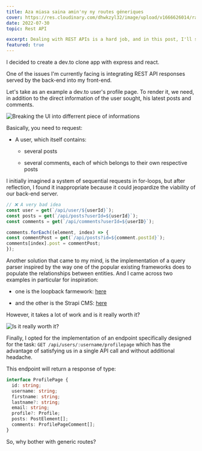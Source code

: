 ```yaml
---
title: Aza miasa saina amin'ny ny routes géneriques
cover: https://res.cloudinary.com/dhwkzyl32/image/upload/v1666626014/radanfolio/posts/dont-worry-about-generic-routes/cover_hk7hcb.jpg
date: 2022-07-30
topic: Rest API

excerpt: Dealing with REST APIs is a hard job, and in this post, I'll show you why specific route is sometimes better in you API design.
featured: true
---
```


I decided to create a dev.to clone app with express and react.

One of the issues I'm currently facing is integrating REST API responses served by the back-end into my front-end.

Let's take as an example a dev.to user's profile page. To render it, we need, in addition to the direct information of the user sought, his latest posts and comments.

![Breaking the UI into differrent piece of informations](https://res.cloudinary.com/dhwkzyl32/image/upload/v1666626423/radanfolio/posts/dont-worry-about-generic-routes/webpage-parts_jirtj7.jpg)

Basically, you need to request:

- A user, which itself contains:
  
  - several posts
  
  - several comments, each of which belongs to their own respective posts

I initially imagined a system of sequential requests in for-loops, but after reflection, I found it inappropriate because it could jeopardize the viability of our back-end server.


```typescript:manyRequests.ts
// ❌ A very bad idea
const user = get(`/api/user/${userId}`);
const posts = get(`/api/posts?userId=${userId}`);
const comments = get(`/api/comments?userId=${userID}`);

comments.forEach((element, index) => {
const commentPost = get(`/api/posts?id=${comment.postId}`);
comments[index].post = commentPost;
});
```

Another solution that came to my mind, is the implementation of a query parser inspired by the way one of the popular existing frameworks does to populate the relationships between entities. And I came across two examples in particular for inspiration:

- one is the loopback farmework: [here](https://loopback.io/doc/en/lb3/Relation-REST-API.html)

- and the other is the Strapi CMS: [here](https://docs.strapi.io/developer-docs/latest/developer-resources/database-apis-reference/rest/populating-fields.html#relation-media-fields)

However, it takes a lot of work and is it really worth it?

![Is it really worth it?](https://media.giphy.com/media/Ll2fajzk9DgaY/giphy.gif)

Finally, I opted for the implementation of an endpoint specifically designed for the task: `GET /api/users/:username/profilepage` which has the advantage of satisfying us in a single API call and without additional headache.

This endpoint will return a response of type:

```typescript:profilepage.ts
interface ProfilePage {
  id: string;
  username: string;
  firstname: string;
  lastname?: string;
  email: string;
  profile?: Profile;
  posts: PostElement[];
  comments: ProfilePageComment[];
}
```

So, why bother with generic routes?
